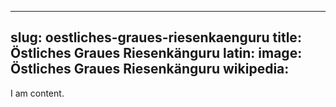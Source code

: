 
---
slug: oestliches-graues-riesenkaenguru
title: Östliches Graues Riesenkänguru
latin:
image: Östliches Graues Riesenkänguru
wikipedia: 
---

I am content.
